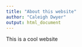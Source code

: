 ```yaml
---
title: "About this website"
author: "Caleigh Dwyer"
output: html_document
---
```


This is a cool website